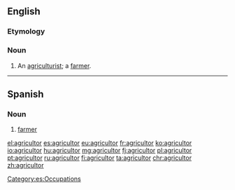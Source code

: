 ==English==

===Etymology===
{{etyl|la|en}} {{lena}}

===Noun===
{{en-noun}}

# {{context|archaic|lang=en}} An [[agriculturist]]; a [[farmer]].

----

==Spanish==

===Noun===
{{es-noun|m|es|f=agricultora}}

# [[farmer]]

[[Category:es:Occupations]]

[[el:agricultor]]
[[es:agricultor]]
[[eu:agricultor]]
[[fr:agricultor]]
[[ko:agricultor]]
[[io:agricultor]]
[[hu:agricultor]]
[[mg:agricultor]]
[[fj:agricultor]]
[[pl:agricultor]]
[[pt:agricultor]]
[[ru:agricultor]]
[[fi:agricultor]]
[[ta:agricultor]]
[[chr:agricultor]]
[[zh:agricultor]]